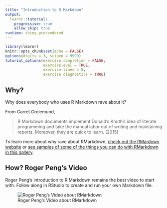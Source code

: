 ```yaml
---
title: "Introduction to R Markdown"
output: 
  learnr::tutorial:
    progressive: true
    allow_skip: true
runtime: shiny_prerendered
---
```


```r
library(learnr)
knitr::opts_chunk$set(echo = FALSE)
options(digits = 3, scipen = 9999)
tutorial_options(exercise.completion = FALSE,
                 exercise.eval = TRUE,
                 exercise.lines = 8,
                 exercise.diagnostics = TRUE)

```

## Why?

Why does everybody who uses R Markdown rave about it? 

From Garret Grolemund,

>R Markdown documents implement Donald’s Knuth’s idea of literate programming and take the manual labor out of writing and maintaining reports. Moreover, they are quick to learn. (2015)

To learn more about why rave about RMarkdown, [check out the RMardown website](https://rmarkdown.rstudio.com) or [see samples of some of the things you can do with RMarkdown in this gallery](https://rmarkdown.rstudio.com/gallery.html).

## How? Roger Peng's Video

Roger Peng's introduction to R Markdown remains the best video to start with. Follow along in RStudio to create and run your own Markdown file. 

![Roger Peng's Video about RMarkdown](https://www.youtube.com/watch?v=DNS7i2m4sB0)



